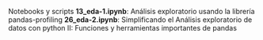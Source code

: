Notebooks y scripts
**13_eda-1.ipynb**: Análisis exploratorio usando la librería pandas-profiling
**26_eda-2.ipynb**: Simplificando el Análisis exploratorio de datos con python II: Funciones y herramientas importantes de pandas
